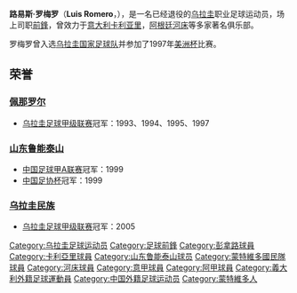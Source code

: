 {{BLP unsourced|time=2010-05-15T09:17:52+00:00}}
{{Football player infobox
| playername = Luis Romero<br>路易斯·罗梅罗
| fullname = Luis Alberto Romero
| nickname = Romerito
| image = 
| dateofbirth = {{Birth date and age|1968|6|15|df=y}}
| cityofbirth = [[蒙得维的亚|蒙得维的亚]]
| countryofbirth = {{flagicon|URU}}[[乌拉圭|乌拉圭]]
| height = 178 cm
| currentclub  = 已退役
| clubnumber = 
| position = [[前锋_(足球)|前鋒]]
| youthyears = 
| youthclubs = 
| years = 1994<br>1993-96<br>1996-97<br>1997-98<br>1999<br>2000-02<br>2002<br>2002<br>2003<br>2004-05<br>2006<br>2006-07
| clubs ={{tsl|en|Basañez|}}<br>[[佩那罗尔足球俱乐部|佩那罗尔]]<br>[[卡利亚里足球俱乐部|卡利亚里]]<br>[[佩那罗尔足球俱乐部|佩那罗尔]]<br>[[山东鲁能泰山|山东鲁能泰山]]<br>[[佩那罗尔足球俱乐部|佩那罗尔]]<br>{{tsl|en|Central Español|}}<br>[[利馬聯|利馬聯]]<br>{{tsl|en|Central Español|}}<br>[[民族足球俱乐部|乌拉圭民族]]<br>[[河床竞技俱乐部|河床]]<br>[[塞罗拉尔戈足球俱乐部|塞罗拉尔戈]]
| caps(goals) = 20( 5)<br>37(17)<br>10( 0)<br><br>14( 1)
| nationalyears = 1997
| nationalteam = {{fb|URU}}
| nationalcaps(goals) = 
| pcupdate =
}}
'''路易斯·罗梅罗'''（'''Luis Romero'''，{{bd|1968年|6月15日|catidx=R}}），是一名已经退役的[[乌拉圭|乌拉圭]]职业足球运动员，场上司职[[前锋_(足球)|前鋒]]，曾效力于[[意大利|意大利]][[卡利亚里足球俱乐部|卡利亚里]]，[[阿根廷|阿根廷]][[河床竞技俱乐部|河床]]等多家著名俱乐部。

罗梅罗曾入选[[乌拉圭国家足球队|乌拉圭国家足球队]]并参加了1997年[[美洲杯|美洲杯]]比赛。
==荣誉==
===[[佩那罗尔足球俱乐部|佩那罗尔]]===
*[[乌拉圭足球甲级联赛|乌拉圭足球甲级联赛]]冠军：1993、1994、1995、1997
===[[山东鲁能泰山|山东鲁能泰山]]===
*[[中国足球甲A联赛|中国足球甲A联赛]]冠军：1999
*[[中国足协杯|中国足协杯]]冠军：1999
===[[民族足球俱乐部|乌拉圭民族]]===
*[[乌拉圭足球甲级联赛|乌拉圭足球甲级联赛]]冠军：2005

{{DEFAULTSORT:Romero, Luis}}
[[Category:乌拉圭足球运动员|Category:乌拉圭足球运动员]]
[[Category:足球前鋒|Category:足球前鋒]]
[[Category:彭拿路球員|Category:彭拿路球員]]
[[Category:卡利亞里球員|Category:卡利亞里球員]]
[[Category:山东鲁能泰山球员|Category:山东鲁能泰山球员]]
[[Category:蒙特維多國民隊球員|Category:蒙特維多國民隊球員]]
[[Category:河床球員|Category:河床球員]]
[[Category:意甲球員|Category:意甲球員]]
[[Category:阿甲球員|Category:阿甲球員]]
[[Category:義大利外籍足球運動員|Category:義大利外籍足球運動員]]
[[Category:中国外籍足球运动员|Category:中国外籍足球运动员]]
[[Category:蒙特維多人|Category:蒙特維多人]]